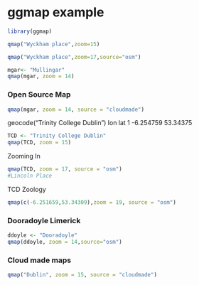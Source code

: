 ggmap example
=====================================

```{r}
library(ggmap)
```
```{r fig.width=7, fig.height=6}
qmap("Wyckham place",zoom=15)
```
```{r fig.width=7, fig.height=6}
qmap("Wyckham place",zoom=17,source="osm")
```

```{r fig.width=7, fig.height=6}
mgar<- "Mullingar"
qmap(mgar, zoom = 14)
```
### Open Source Map
```{r fig.width=7, fig.height=6}
qmap(mgar, zoom = 14, source = "cloudmade")
```
geocode("Trinity College Dublin")
         lon      lat
 1 -6.254759 53.34375

```{r fig.width=7, fig.height=6}
TCD <- "Trinity College Dublin"
qmap(TCD, zoom = 15)
```
Zooming In
```{r fig.width=7, fig.height=6}
qmap(TCD, zoom = 17, source = "osm")
#Lincoln Place
```
TCD Zoology
```{r fig.width=7, fig.height=6}
qmap(c(-6.251659,53.34309),zoom = 19, source = "osm")

````
###  Dooradoyle Limerick
```{r fig.width=7, fig.height=6}
ddoyle <- "Dooradoyle"
qmap(ddoyle, zoom = 14,source="osm")
```
### Cloud made maps
```{r fig.width=7, fig.height=6}
qmap("Dublin", zoom = 15, source = "cloudmade")
```

